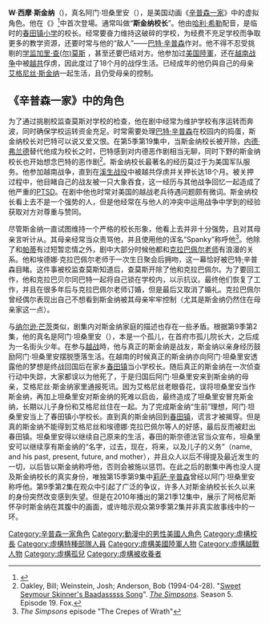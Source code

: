 {{noteTA
|G1=Simpsons
}}
{{Simpsons character
|name=W·西摩·斯金纳
|image=<!-- 檔案不存在 [[File:Seymour_Skinner.png|222px]] ，可從英文維基百科取得 -->
|gender=[[男性|男性]]
|job=春田镇小学校长
|hair=棕色→灰色
|relatives='''父亲：'''[[谢尔登·斯金纳|谢尔登·斯金纳]]<br />'''母亲：'''[[艾格尼丝·斯金纳|艾格尼丝·斯金纳]]'''<br />(非血緣)
|appearance= 上火的辛普森一家(“Simpsons Roasting on an Open Fire”)
|voiceactor=[[哈利·希勒|哈利·希勒]](美)/[[林谷珍|林谷珍]](台)
}}
'''W'''·'''西摩'''·'''斯金纳'''（{{lang-en|'''W. Seymour Skinner'''}})，真名阿门·坦桑里安（{{lang-en|Armin Tamzarian}}），是美国动画《[[辛普森一家|辛普森一家]]》中的虚拟角色。他在《{{tsl|en|辛普森的圣诞节|Simpsons Roasting on an Open Fire}}》<ref>{{cite episode |title=Simpsons Roasting on an Open Fire|episodelink=:en:Simpsons Roasting on an Open Fire|series=《辛普森一家》|serieslink=The Simpsons|network=福克斯电视台 |airdate=1989-12-17 |season=01|number=01}}</ref>中首次登場。通常叫做“'''斯金纳校长'''”。他由[[哈利·希勒|哈利·希勒]]配音，是临时的[[春田镇小学|春田镇小学]]的校长。经常要奋力维持这破碎的学校，为经费不充足学校而争取更多的教学资源，还要时常与他的“敌人”——[[巴特·辛普森|巴特·辛普森]]作对。他不得不忍受挑剔的[[学监|学监]][[辛普森一家循环角色列表#P－S|加里·查(尔)莫斯]]<!--([[吳文民|吳文民]](台)配音)-->，甚至还要巴结对方。他参加过[[美国陸軍|美国陸軍]]，还在[[越南战争|越南战争]]中被[[越共|越共]]俘虏，因此度过了18个月的战俘生活。已经成年的他仍與自己的母亲[[艾格尼丝·斯金纳|艾格尼丝·斯金纳]]一起生活，且仍受母亲的控制。

== 《辛普森一家》中的角色 ==

为了通过挑剔校监查莫斯对学校的检查，他在剧中经常为维护学校有序运转而奔波，同时确保学校运转资金充足。时常需要处理[[巴特·辛普森|巴特·辛普森]]在校园内的捣蛋，斯金纳校长对巴特可以说又爱又恨。在第5季第19集中，当斯金纳校长被开除，[[内德·弗兰德|内德·弗兰德]]替代他成为校长之时，巴特感到对内德恶作剧相当无聊，同时下野的斯金纳校长也开始想念巴特的恶作剧<ref>Oakley, Bill; Weinstein, Josh; Anderson, Bob (1994-04-28). "[[Sweet_Seymour_Skinner's_Baadasssss_Song|Sweet Seymour Skinner's Baadasssss Song]]". ''[[The_Simpsons|The Simpsons]]''. Season 5. Episode 19. Fox.</ref>。斯金纳校长最著名的经历莫过于为美国军队服务。他参加越南战争，直到在[[溪生战役|溪生战役]]中被越共俘虏并关押长达18个月。被关押过程中，他目睹自己的战友被一只大象吞食，这一经历与其他战争回忆一起造成了他严重的[[創傷後壓力症候群|PTSD]]。在剧中他也时常对美国的越战老兵待遇问题颇有微词。斯金纳校长看上去不是一个强势的人，但是他经常在与他人的冲突中运用战争中学到的经验获取对方对尊重与赞同。

尽管斯金纳一直试图维持一个严格的校长形象，他看上去并非十分强势，且对其母亲言听计从。其母亲经常当众责骂他，并且使用他的诨名“Spanky”称呼他<ref>''The Simpsons'' episode "The Crepes of Wrath"</ref>。他除了和[[帕蒂和塞尔玛|帕蒂]]有过短暂恋情之外，剧中大部分时候他都和[[埃德娜·克拉巴佩尔|克拉巴佩尔老师]]有浪漫的关系。他和埃德娜·克拉巴佩尔老师于一次生日聚会后拥吻，这一幕恰好被巴特[[巴特·辛普森|·]]辛普森目睹。这件事被校监查莫斯知道后，查莫斯开除了他和克拉巴佩尔。为了要回工作，他和克拉巴贝尔同巴特一起将自己锁在学校内，以示抗议。最终他们恢复了工作，并且在很多年后与克拉巴佩尔老师订婚，但是最后又取消了婚礼。克拉巴佩尔曾经偶尔表现出自己不想看到斯金纳被其母亲牢牢控制（尤其是斯金纳仍然住在母亲家这一点）。

与[[纳尔逊·芒茨|纳尔逊·芒茨]]类似，剧集内对斯金纳家庭的描述也存在一些矛盾。根据第9季第2集，他的真名是阿门·坦桑里安（{{lang-en|Armin Tamzarian}}），本是一个孤儿，在首府市孤儿院长大，之后成为一名街头少年。在参与[[越战|越战]]時，他与真正的斯金纳是战友，斯金纳以亲身经历鼓励阿门·坦桑里安摆脱堕落生活。在越南的时候真正的斯金纳亦向阿门·坦桑里安透露他的梦想是终战回国后在家乡[[春田镇|春田镇]]当小学校长。随后真正的斯金纳在一次侦查行动中失踪，大家都误以为他死了，于是归国后阿门·坦桑里安来到斯金纳的母亲，艾格尼丝·斯金纳家里通报死讯。因为艾格尼丝老眼昏花，误将坦桑里安当作斯金纳，再加上坦桑里安对斯金纳的死难以启齿，最终造成了坦桑里安冒充斯金纳，长期以儿子身份和艾格尼丝住在一起。为了完成斯金纳“生前”理想，阿门·坦桑里安当上了春田镇小学校长。直到真的斯金纳回到[[春田镇|春田镇]]，谎言才被揭穿。但是真的斯金纳不能得到艾格尼丝和埃德娜·克拉巴佩尔等人的好感，最后反而被赶出春田镇。坦桑里安得以继续自己原来的生活，春田的斯奈德法官当众宣布，坦桑里安可以继续享有斯金纳的“名字，过去，现在，将来，以及儿子的义务”（name, and his past, present, future, and mother），并且众人以后不得提及最近发生的一切，以后皆以斯金纳称呼他，否则会被施以惩罚。在此之后的剧集中再也没人提及斯金纳校长的真实身份，唯独第15季第9集中[[莉萨·辛普森|莉萨·辛普森]]曾经以阿门·坦桑里安称呼他。第9季第2集在观众中引起了广泛的争议，许多人对斯金纳校长长久以来的身份突然改变感到失望。但是在2010年播出的第21季12集中，展示了阿格尼斯怀孕时斯金纳在其腹中的画面，或许暗示观众第9季第2集并非真实故事线中的一环。<br />

{{reflist}}

{{Simpsons characters}}



[[Category:辛普森一家角色|Category:辛普森一家角色]]
[[Category:動漫中的男性美國人角色|Category:動漫中的男性美國人角色]]
[[Category:虛構校長|Category:虛構校長]]
[[Category:虛構特種部隊人員|Category:虛構特種部隊人員]]
[[Category:虛構美國陸軍人物|Category:虛構美國陸軍人物]]
[[Category:虛構越戰人物|Category:虛構越戰人物]]
[[Category:虛構孤兒|Category:虛構孤兒]]
[[Category:虛構被收養者|Category:虛構被收養者]]